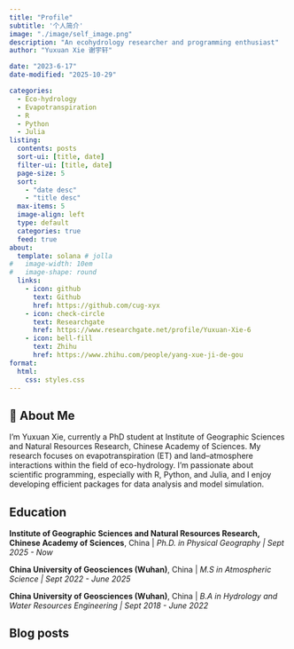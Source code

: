 ```yaml
---
title: "Profile"
subtitle: '个人简介'
image: "./image/self_image.png"
description: "An ecohydrology researcher and programming enthusiast"
author: "Yuxuan Xie 谢宇轩"

date: "2023-6-17"
date-modified: "2025-10-29"

categories:
  - Eco-hydrology
  - Evapotranspiration
  - R
  - Python
  - Julia
listing:
  contents: posts
  sort-ui: [title, date]
  filter-ui: [title, date]
  page-size: 5
  sort: 
    - "date desc"
    - "title desc"
  max-items: 5
  image-align: left
  type: default
  categories: true
  feed: true
about:
  template: solana # jolla
#   image-width: 10em
#   image-shape: round
  links:
    - icon: github
      text: Github
      href: https://github.com/cug-xyx
    - icon: check-circle
      text: Researchgate
      href: https://www.researchgate.net/profile/Yuxuan-Xie-6
    - icon: bell-fill
      text: Zhihu
      href: https://www.zhihu.com/people/yang-xue-ji-de-gou
format:
  html:
    css: styles.css
---
```


## 👋 About Me

I'm Yuxuan Xie, currently a PhD student at Institute of Geographic Sciences and Natural Resources Research, Chinese Academy of Sciences. My research focuses on evapotranspiration (ET) and land–atmosphere interactions within the field of eco-hydrology. I'm passionate about scientific programming, especially with R, Python, and Julia, and I enjoy developing efficient packages for data analysis and model simulation.

## Education

**Institute of Geographic Sciences and Natural Resources Research, Chinese Academy of Sciences**, China | *Ph.D. in Physical Geography | Sept 2025 - Now*

**China University of Geosciences (Wuhan)**, China | *M.S in Atmospheric Science | Sept 2022 - June 2025*

**China University of Geosciences (Wuhan)**, China | *B.A in Hydrology and Water Resources Engineering | Sept 2018 - June 2022*

## Blog posts

